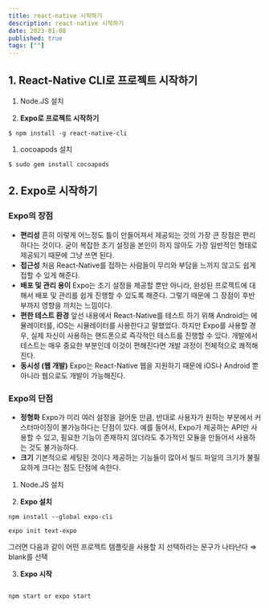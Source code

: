 ```yaml
---
title: react-native 시작하기
description: react-native 시작하기
date: 2023-01-08
published: true
tags: [""]
---
```


## 1. **React-Native CLI로 프로젝트 시작하기**

1. Node.JS 설치

1. **Expo로 프로젝트 시작하기**

```tsx
$ npm install -g react-native-cli
```

1. cocoapods 설치

```tsx
$ sudo gem install cocoapods
```

## 2. Expo로 시작하기

### Expo의 장점

- **편리성**
  흔히 이렇게 어느정도 틀이 만들어져서 제공되는 것의 가장 큰 장점은 편리하다는 것이다. 굳이 복잡한 초기 설정을 본인이 하지 않아도 가장 일반적인 형태로 제공되기 때문에 그냥 쓰면 된다.
- **접근성**
  처음 React-Native를 접하는 사람들이 무리와 부담을 느끼지 않고도 쉽게 접할 수 있게 해준다.
- **배포 및 관리 용이**
  Expo는 초기 설정을 제공할 뿐만 아니라, 완성된 프로젝트에 대해서 배포 및 관리를 쉽게 진행할 수 있도록 해준다. 그렇기 때문에 그 장점이 후반부까지 영향을 끼치는 느낌이다.
- **편한 테스트 환경**
  앞선 내용에서 React-Native를 테스트 하기 위해 Android는 에뮬레이터를, iOS는 시뮬레이터를 사용한다고 말했었다. 하지만 Expo를 사용할 경우, 실제 자신이 사용하는 핸드폰으로 즉각적인 테스트를 진행할 수 있다. 개발에서 테스트는 매우 중요한 부분인데 이것이 편해진다면 개발 과정이 전체적으로 쾌적해진다.
- **동시성 (웹 개발)**
  Expo는 React-Native 웹을 지원하기 때문에 iOS나 Android 뿐 아니라 웹으로도 개발이 가능해진다.

### Expo의 단점

- **정형화**
  Expo가 미리 여러 설정을 걸어둔 만큼, 반대로 사용자가 원하는 부분에서 커스터마이징이 불가능하다는 단점이 있다. 예를 들어서, Expo가 제공하는 API만 사용할 수 있고, 필요한 기능이 존재하지 않더라도 추가적인 모듈을 만들어서 사용하는 것도 불가능하다.
- **크기**
  기본적으로 세팅된 것이다 제공하는 기능들이 많아서 빌드 파일의 크기가 불필요하게 크다는 점도 단점에 속한다.

1. Node.JS 설치

2. **Expo 설치**

```tsx
npm install --global expo-cli
```

```tsx
expo init text-expo
```

그러면 다음과 같이 어떤 프로젝트 템플릿을 사용할 지 선택하라는 문구가 나타난다 ⇒ blank를 선택

3. **Expo 시작**

```tsx

npm start or expo start
```
